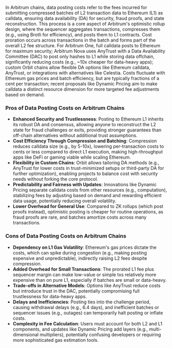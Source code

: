 In Arbitrum chains, data posting costs refer to the fees incurred for submitting compressed batches of L2 transaction data to Ethereum (L1) as calldata, ensuring data availability (DA) for security, fraud proofs, and state reconstruction. This process is a core aspect of Arbitrum's optimistic rollup design, where the sequencer aggregates transactions, compresses them (e.g., using Brotli for efficiency), and posts them to L1 contracts. Cost proration occurs across transactions in the batch and forms part of the overall L2 fee structure. For Arbitrum One, full calldata posts to Ethereum for maximum security; Arbitrum Nova uses AnyTrust with a Data Availability Committee (DAC) to post only hashes to L1 while storing data offchain, significantly reducing costs (e.g., ~10x cheaper for data-heavy apps); custom Orbit chains allow flexible DA options like Ethereum calldata, AnyTrust, or integrations with alternatives like Celestia. Costs fluctuate with Ethereum gas prices and batch efficiency, but are typically fractions of a cent per transaction; recent proposals like Dynamic Pricing aim to make calldata a distinct resource dimension for more targeted fee adjustments based on demand.

### Pros of Data Posting Costs on Arbitrum Chains

- **Enhanced Security and Trustlessness**: Posting to Ethereum L1 inherits its robust DA and consensus, allowing anyone to reconstruct the L2 state for fraud challenges or exits, providing stronger guarantees than off-chain alternatives without additional trust assumptions.
- **Cost Efficiency Through Compression and Batching**: Compression reduces calldata size (e.g., by 5-10x), lowering per-transaction costs to cents or less compared to direct L1 execution, making high-throughput apps like DeFi or gaming viable while scaling Ethereum.
- **Flexibility in Custom Chains**: Orbit allows tailoring DA methods (e.g., AnyTrust for lower costs in trust-minimized setups or third-party DA for further optimization), enabling projects to balance cost with security needs without forking the core protocol.
- **Predictability and Fairness with Updates**: Innovations like Dynamic Pricing separate calldata costs from other resources (e.g., computation), stabilizing fees by adjusting based on demand and rewarding efficient data usage, potentially reducing overall volatility.
- **Lower Overhead for General Use**: Compared to ZK rollups (which post proofs instead), optimistic posting is cheaper for routine operations, as fraud proofs are rare, and batches amortize costs across many transactions.

### Cons of Data Posting Costs on Arbitrum Chains

- **Dependency on L1 Gas Volatility**: Ethereum's gas prices dictate the costs, which can spike during congestion (e.g., making posting expensive and unpredictable), indirectly raising L2 fees despite compression.
- **Added Overhead for Small Transactions**: The prorated L1 fee plus sequencer margin can make low-value or simple txs relatively more expensive than on pure L1, especially if batches are small or data-heavy.
- **Trade-offs in Alternative Models**: Options like AnyTrust reduce costs but introduce trust in the DAC, potentially compromising full trustlessness for data-heavy apps.
- **Delays and Inefficiencies**: Posting ties into the challenge period, causing withdrawal delays (e.g., 6.4 days), and inefficient batches or sequencer issues (e.g., outages) can temporarily halt posting or inflate costs.
- **Complexity in Fee Calculation**: Users must account for both L2 and L1 components, and updates like Dynamic Pricing add layers (e.g., multi-dimensional multipliers), potentially confusing developers or requiring more sophisticated gas estimation tools.
